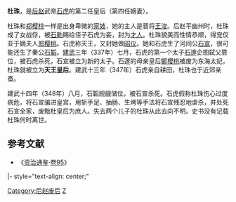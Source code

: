 '''杜珠'''，是[[后赵|后赵]]武帝[[石虎|石虎]]的第二任皇后（第四任嫡妻）。

杜珠和[[郑樱桃|郑樱桃]]一样是出身卑微的[[家妓|家妓]]，她的主人是晋将[[王浚|王浚]]。后赵平幽州时，杜珠成了女战俘，被[[石勒|石勒]]赐给侄子石虎为妾，封为[[才人|才人]]。杜珠貌美而性情恭顺，得宠仅亚于嫡夫人[[郑樱桃|郑樱桃]]。石虎称天王，又封她做[[昭仪|昭仪]]。她和石虎生了河间公[[石宣|石宣]]，很可能还生了秦公[[石韜_(後趙)|石韜]]。[[建武_(石虎)|建武]]三年（337年）七月，石虎的第一个太子[[石邃|石邃]]企图弑父篡位，被石虎杀死，石宣被立为新的太子。石邃的母亲皇后[[鄭櫻桃|鄭櫻桃]]被废为东海太妃，杜珠就被立为'''天王皇后'''。建武十三年（347年）石虎亲自耕田，杜珠也于近郊亲蚕。

建武十四年（348年）八月，石韜觊觎储位，被石宣杀死。石虎假称杜珠伤心过度病危，将石宣骗进皇宫，用斩手足、抽肠、生烤等手法将石宣残忍地虐杀，并处死石宣全家，废黜杜皇后为庶人。失去两个儿子的杜珠从此去向不明。史书没有记载杜珠何时离世。

==参考文献==
*《[[资治通鉴|资治通鉴]]·[[s:資治通鑑/卷095|卷95]]》

{{start box}}
|- style="text-align: center;"
{{s-bef|before=[[鄭櫻桃|郑皇后]]}}
{{s-ttl|title=[[:category:后赵皇后|后赵皇后]]|years=337年—348年}}
{{s-aft|after=[[劉皇后_(石虎)|刘皇后]]}}
{{end box}}

{{十六國趙國及冉魏皇后}}
[[Category:后赵废后|Category:后赵废后]]
[[Category:杜姓|Z]]